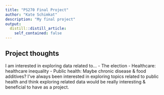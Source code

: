 ```yaml
---
title: "PS270 Final Project"
author: "Kate Schimkat"
description: "My final project"
output:
  distill::distill_article:
    self_contained: false
---
```




## Project thoughts

I am interested in exploring data related to... 
- The election
- Healthcare: healthcare inequality
- Public health: Maybe chronic disease & food additives? I've always been interested in exploring topics related to public health and think exploring related data would be really interesting & beneficial to have as a project. 
